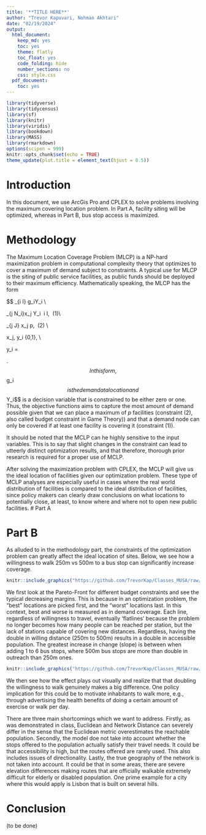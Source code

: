 ```yaml
---
title: '**TITLE HERE**'
author: "Trevor Kapuvari, Nohman Akhtari"
date: "02/19/2024"
output:
  html_document:
    keep_md: yes
    toc: yes
    theme: flatly
    toc_float: yes
    code_folding: hide
    number_sections: no
    css: style.css
  pdf_document:
    toc: yes
---
```


```r
library(tidyverse)
library(tidycensus)
library(sf)
library(knitr)
library(viridis)
library(bookdown)
library(MASS)
library(rmarkdown)
options(scipen = 999)
knitr::opts_chunk$set(echo = TRUE)
theme_update(plot.title = element_text(hjust = 0.5))
```


# Introduction
In this document, we use ArcGis Pro and CPLEX to solve problems involving the maximum covering location problem. In Part A, facility siting will be optimized, whereas in Part B, bus stop access is maximized.

# Methodology
The Maximum Location Coverage Problem (MLCP) is a NP-hard maximization problem in computational complexity theory that optimizes to cover a maximum of demand subject to constraints. A typical use for MLCP is the siting of public service facilities, as public funds should be deployed to their maximum efficiency. Mathematically speaking, the MLCP has the form

$$
\text{max} \sum_{i \in I} g_iY_i \\


\text{s.t.} \sum_{j \in N_i}x_j \geq Y_i \ \forall i \in I, \ (1)\\

\sum_{j \in J} x_j \leq p, \ (2) \\

x_j, y_i \in \{0,1\}, \\

y_i = \begin{cases} 1 & \text{if } i \text{ is covered by at least one facility} \\
                    0 & \text{otherwise }\end{cases}.
$$
In this form, $$g_i$$ is the demand at a location and $$Y_i$$ is a decision variable that is constrained to be either zero or one. Thus, the objective functions aims to capture the most amount of demand possible given that we can place a maximum of $p$ facilities (constraint (2), also called budget constraint in Game Theory)) and that a demand node can only be covered if at least one facility is covering it (constraint (1)).

It should be noted that the MCLP can he highly sensitive to the input variables. This is to say that slight changes in the constraint can lead to utteerly distinct optimization results, and that therefore, thorough prior research is required for a proper use of MCLP.

After solving the maximization problem with CPLEX, the MCLP will give us the ideal location of facilities given our optimization problem. These type of MCLP analyses are especially useful in cases where the real world distribution of facilities is compared to the ideal distribution of facilities, since policy makers can clearly draw conclusions on what locations to potentially close, at least, to know where and where not to open new public facilities.
# Part A

# Part B

As alluded to in the methodology part, the constraints of the optimization problem can greatly affect the ideal location of sites. Below, we see how a willingness to walk 250m vs 500m to a bus stop can significantly increase coverage. 

```r
knitr::include_graphics("https://github.com/TrevorKap/Classes_MUSA/raw/c27c6a73146d91b8650bb14d71c8ba311181cab1/SpatialOptimization/SpatialOptHW2chart1New.png")

```

We first look at the Pareto-Front for different budget constraints and see the typical decreasing margins. This is because in an optimization problem, the "best" locations are picked first, and the "worst" locations last. In this context, best and worse is measured as in demand coverage. Each line, regardless of willingness to travel, eventually 'flatlines' because the problem no longer becomes how many people can be reached per station, but the lack of stations capable of covering new distances. Regardless, having the double in willing distance (250m to 500m) results in a double in accessible population. The greatest increase in change (slope) is between when adding 1 to 6 bus stops, where 500m bus stops are more than double in outreach than 250m ones. 



```r
knitr::include_graphics("https://github.com/TrevorKap/Classes_MUSA/raw/c27c6a73146d91b8650bb14d71c8ba311181cab1/SpatialOptimization/SpatialOptHW2chart2New.png")

```
We then see how the effect plays out visually and realize that that doubling the willingness to walk genuinely makes a big difference. One policy implication for this could be to motivate inhabitants to walk more, e.g., through advertising the health benefits of doing a certain amount of exercise or walk per day.

There are three main shortcomings which we want to address. Firstly, as was demonstrated in class, Euclidean and Network Distance can severely differ in the sense that the Euclidean metric overestimates the reachable population. Secondly, the model doe not take into account whether the stops offered to the population actually satisfy their travel needs. It could be that accessibility is high, but the routes offered are rarely used. This also includes issues of directionality. Lastly, the true geography of the network is not taken into account. It could be that in some areas, there are severe elevation differences making routes that are officially walkable extremely difficult for elderly or disabled population. One prime example for a city where this would apply is Lisbon that is built on several hills.


# Conclusion
(to be done)